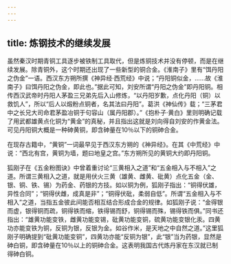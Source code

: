 ```yaml
---
---
---
```

title: 炼钢技术的继续发展
---



虽然秦汉时期青铜工具逐步被铁制工具取代，但是炼铜技术并没有停顿，而是在继续发展。除青铜外，这个时期还出现了一些新型的铜合金。《淮南子》里有“饵丹阳之伪金”一语。西汉东方朔所撰《神异经·西荒经》中说；“丹阳铜似金，……故《淮南子》曰饵丹阳之伪金，即此也。”据此可知，刘安所谓“丹阳之伪金”即丹阳铜。相传西汉武帝时丹阳人茅盈三兄弟先后入山修炼，“以丹阳岁歉，点化丹阳（铜）以救饥人”，所以“后人以煅粉点铜者，名其法曰丹阳”。葛洪《神仙传》载；“三茅君中之长兄大司命君茅盈冶铜于句容山（属丹阳郡）。”《抱朴子·黄白》里则明确记载了用武都雄黄点化铜为“黄金”的真秘，并且指出这就是刘向得自刘安的作黄金法。可见丹阳铜大概是一种砷黄铜，即含砷量在10％以下的铜砷合金。

在现存古籍中，“黄铜”一词最早见于西汉东方朔的《神异经》。在其《中荒经》中说：“西北有宫，黄铜为墙，题曰地皇之宫。”东方朔所见的黄铜大约即丹阳铜。

狐刚子在《五金粉图诀》中曾着重讨论“三黄相入之道”和“五金相入与不相入”之道。所谓三黄相入之道，就是用伏火三黄（雄黄、雌黄、砒黄）点化五金（金、银、铜、铁、锡）为药金、药银的方技。如以铜为例，狐刚子指出：“铜得伏雄，异性合同”；“铜得伏雌，成真是非”；“铜得伏砒，柔弱自低”。所谓“五金相入与不相入”之道，当指五金彼此间能否相互结合形成合金的规律。如狐刚子说：“金得银而虚，银得铜而疏，铜得铁而缩，铁得锡而舒，铜得锡而殊，锡得铁而俱。”同书还指出：“雄黄功能变铁，雌黄功能变锡，砒黄功能变铜，硫黄功能变银化汞。四黄功亦能变铁为铜，反铜为银，反银为金。如谷作米，是天地之中自然之道。”这里狐刚子明确提到“砒黄功能变铜”，四黄功亦能“反铜为银”，此“银”当为药银，显然是砷白铜，即含砷量在10％以上的铜砷合金。这表明我国古代炼丹家在东汉就已制得砷白铜。